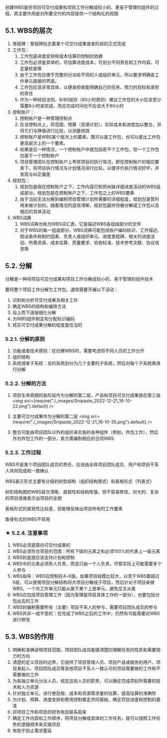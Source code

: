 创建WBS是将项目可交付成果和项目工作分解成较小的、更易于管理的组件的过程，其主要作用是对所要交付的内容提供一个结构化的视图

## 5.1. WBS的层次
1. 里程碑：里程碑标志着某个可交付成果或者阶段的正式完成
2. 工作包：
    1. <Highlight>工作包是进度安排和成本估算的控制的依据</Highlight>
    2. <Highlight>工作包必须是具体的，可估算进度成本，可划分不同责任和工作内容，可定量检查等</Highlight>
    3. 由于工作包应便于完整的分派给不同的人或组织单元，所以要求明确各工作单元直接的界面。
    4. 工作包应该非常具体，以便承担者能明确自己的任务、努力的目标和承担的责任
    5. 作为一种经验法则，8/80规则（80小时原则）建议工作包的大小应该至少需要8小时来完成，而总完成时间也不应该大于80小时
3. 控制账户：
    1. 控制账户是一种管理控制点
    2. 在该控制点上，将范围、预算（资源计划）、实际成本和进度加以整合，并将它们与挣值进行比较，以测量绩效
    3. 控制账户是WBS某个层次上的要素，既可以是工作包，也可以是比工作包更高层次上的一个要素。
    4. 如果是后一种情况，一个控制账户中就包括若干个工作包，但一个工作包仅属于一个控制账户
    5. 项目管理团队在控制账户上考核项目的执行情况，即在控制账户的相应要素下，将项目执行情况与计划情况进行比较，以便评价执行情况好坏，并发现与纠正偏差
4. 规划包：
    1. 规划包是指在控制账户之下，工作内容已知但尚缺详细进度活动的WBS组成部分。规划包是在控制账户之下、工作包之上的WBS要素
    2. 由于当前无法分解到编制项目管理计划所需要的详细程度，规划包是暂时用来做计划的。随着情况的逐渐清晰，规划包最终将被分解成工作包以及相应的具体活动
5. WBS词典
    1. WBS词典也称为WBS词汇表，它是描述WBS各组成部分的文件
    2. 对于WBS的每一组成部分，WBS词典可能包括账户编码标识、工作描述、假设条件和制约因素、负责人或组织单元、进度里程碑、相关的进度活动、所需资源、成本估算、质量要求、验收标准、技术参考文献、协议信息等

## 5.2. 分解
分解是一种将项目可交付成果和项目工作分解成较小的、易于管理的组件技术

要将整个项目工作分解为工作包，通常需要开展以下活动：
1. 识别和分析可交付成果及相关工作
2. 确定WBS的结构和编排方法
3. 自上而下逐层细化分解
4. 为WBS组件制定和分配标识编码
5. 核实可交付成果分解的程度是恰当的

### 5.2.1. 分解的原则
1. 功能或者技术原则：在创建WBS时，需要考虑将不同人员的工作分开
2. 组织结构
3. 系统或者子系统：总的系统划分为几个主要的子系统，然后对每个子系统再进行分解

### 5.2.2. 分解的方法
1. 项目生命周期的各阶段作为分解的第二层，产品和项目可交付成果放在第三层
<img src={require("./_images/Snipaste_2022-12-21_16-10-22.png").default} />

2. 主要可交付成果作为分解的第二层
<img src={require("./_images/Snipaste_2022-12-21_16-10-35.png").default} />

3. 整合可能由项目团队以外的组织来实施的各种组件（例如，外包工作），然后作为外包工作的一部分，卖方需编制相应的合同WBS

### 5.2.3. 工作过程
<Highlight>WBS不是某个项目团队成员的责任，应该由全体项目团队成员、用户和项目干系人共同完成和一致确认</Highlight>

WBS表示形式主要有分级的树型结构（组织结构图式）和表格形式（列表式）

树形结构图的WBS层次清晰、直观性和结构性强，但不容易修改，对大的、复杂的项目很难表示出项目的全貌

表格形式的直观性比较差，但能够反映出项目所有的工作要素

鱼骨形式的WBS不常用

### ★ 5.2.4. 注意事项
1. WBS必须是面向可交付成果的
2. WBS必须符合项目的范围：所有下级的元素之和必须100%的代表上一级元素
3. WBS的底层应该支持计划和控制
4. WBS中的元素必须有人负责，而且只由一个人负责，尽管实际上可能需要多个人参与
5. WBS指导：WBS应控制在4~6层。如果项目规模比较大，以至于WBS要超过6层，可以使用项目分解结构将大项目分解成子项目，然后针对子项目来做WBS。一个共工作单元只能从属于某个上层单元，避免交叉从属
6. WBS应包括项目管理工作（因为管理是项目具体工作的一部分），也要包括分包出去的工作
7. WBS的编制需要所有（主要）项目干系人的参与，需要项目团队成员的参与
8. WBS并非一成不变的：在完成了WBS之后的工作中，仍然有可能需要对WBS进行修改

## 5.3. WBS的作用
1. 明确和准确说明项目范围，项目团队成员能够清楚的理解任务的性质和需要努力的方向
2. 清楚的定义项目的边界，它提供了项目管理人员、项目产品或服务的用户、项目发起人、项目团队成员等其他项目干系人一致认可的项目需要做的工作和不需要做的工作
3. 为各独立单元分派人员，规定这些人员的职责，可以确定完成项目所需要的技术和人力资源
4. 针对独立单元，进行使劲按、成本和资源需求量的估算，提高估算的准确性
5. 为计划、预算、进度安排和费用控制奠定共同基础，确定项目进度和控制的基准
6. 将项目工作和项目的财务账目联系起来
7. 确定工作内容和工作顺序，将项目分解成具体的工作任务，就可以按照工作任务的逻辑顺序来实施项目
8. 有助于防止需求蔓延
